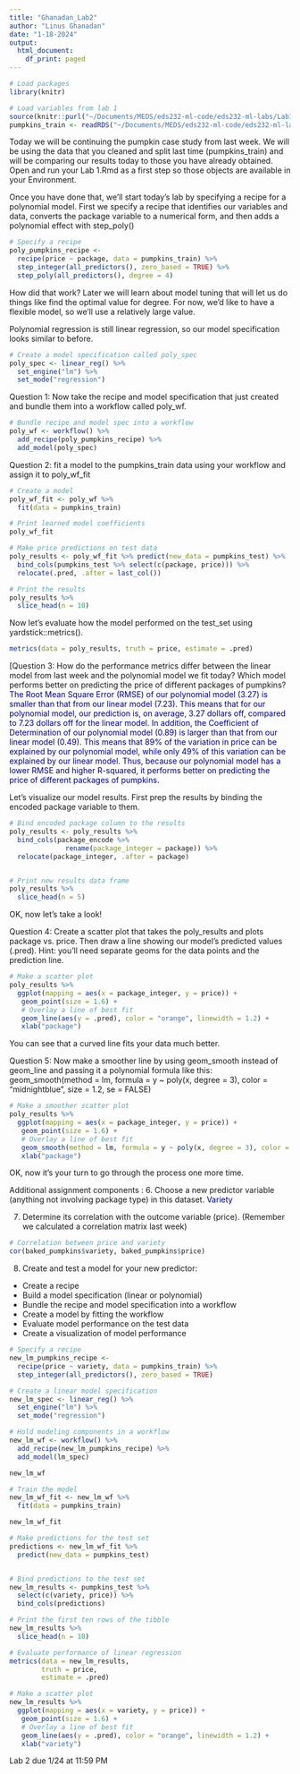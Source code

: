 ```yaml
---
title: "Ghanadan_Lab2"
author: "Linus Ghanadan"
date: "1-18-2024"
output:
  html_document:
    df_print: paged
---
```


```r
# Load packages
library(knitr)

# Load variables from lab 1
source(knitr::purl("~/Documents/MEDS/eds232-ml-code/eds232-ml-labs/Lab1.Rmd"))
pumpkins_train <- readRDS("~/Documents/MEDS/eds232-ml-code/eds232-ml-labs/pumpkins_train.rds")
```

Today we will be continuing the pumpkin case study from last week. We will be using the data that you cleaned and split last time (pumpkins_train) and will be comparing our results today to those you have already obtained. Open and run your Lab 1.Rmd as a first step so those objects are available in your Environment.

Once you have done that, we'll start today's lab by specifying a recipe for a polynomial model.  First we specify a recipe that identifies our variables and data, converts the package variable to a numerical form, and then adds a polynomial effect with step_poly()

```r
# Specify a recipe
poly_pumpkins_recipe <-
  recipe(price ~ package, data = pumpkins_train) %>%
  step_integer(all_predictors(), zero_based = TRUE) %>% 
  step_poly(all_predictors(), degree = 4)
```

How did that work? Later we will learn about model tuning that will let us do things like find the optimal value for degree.  For now, we'd like to have a flexible model, so we'll use a relatively large value.

Polynomial regression is still linear regression, so our model specification looks similar to before.

```r
# Create a model specification called poly_spec
poly_spec <- linear_reg() %>% 
  set_engine("lm") %>% 
  set_mode("regression")
```
Question 1: Now take the recipe and model specification that just created and bundle them into a workflow called poly_wf.

```r
# Bundle recipe and model spec into a workflow
poly_wf <- workflow() %>% 
  add_recipe(poly_pumpkins_recipe) %>% 
  add_model(poly_spec)
```

Question 2: fit a model to the pumpkins_train data using your workflow and assign it to poly_wf_fit
```r
# Create a model
poly_wf_fit <- poly_wf %>% 
  fit(data = pumpkins_train)
```

```r
# Print learned model coefficients
poly_wf_fit
```


```r
# Make price predictions on test data
poly_results <- poly_wf_fit %>% predict(new_data = pumpkins_test) %>% 
  bind_cols(pumpkins_test %>% select(c(package, price))) %>% 
  relocate(.pred, .after = last_col())

# Print the results
poly_results %>% 
  slice_head(n = 10)
```

Now let's evaluate how the model performed on the test_set using yardstick::metrics().
```r
metrics(data = poly_results, truth = price, estimate = .pred)
```
[Question 3: How do the performance metrics differ between the linear model from last week and the polynomial model we fit today?  Which model performs better on predicting the price of different packages of pumpkins?
[The Root Mean Square Error (RMSE) of our polynomial model (3.27) is smaller than that from our linear model (7.23). This means that for our polynomial model, our prediction is, on average, 3.27 dollars off, compared to 7.23 dollars off for the linear model. In addition, the Coefficient of Determination of our polynomial model (0.89) is larger than that from our linear model (0.49). This means that 89% of the variation in price can be explained by our polynomial model, while only 49% of this variation can be explained by our linear model. Thus, because our polynomial model has a lower RMSE and higher R-squared, it performs better on predicting the price of different packages of pumpkins.]{style="color:navy;"}

Let's visualize our model results.  First prep the results by binding the encoded package variable to them.
```r
# Bind encoded package column to the results
poly_results <- poly_results %>% 
  bind_cols(package_encode %>% 
              rename(package_integer = package)) %>% 
  relocate(package_integer, .after = package)


# Print new results data frame
poly_results %>% 
  slice_head(n = 5)
```

OK, now let's take a look! 

Question 4: Create a scatter plot that takes the poly_results and plots package vs. price.  Then draw a line showing our model's predicted values (.pred). Hint: you'll need separate geoms for the data points and the prediction line.
```r
# Make a scatter plot
poly_results %>% 
  ggplot(mapping = aes(x = package_integer, y = price)) +
   geom_point(size = 1.6) +
   # Overlay a line of best fit
   geom_line(aes(y = .pred), color = "orange", linewidth = 1.2) +
   xlab("package")

```

You can see that a curved line fits your data much better.

Question 5: Now make a smoother line by using geom_smooth instead of geom_line and passing it a polynomial formula like this:
geom_smooth(method = lm, formula = y ~ poly(x, degree = 3), color = "midnightblue", size = 1.2, se = FALSE)

```r
# Make a smoother scatter plot 
poly_results %>% 
  ggplot(mapping = aes(x = package_integer, y = price)) +
   geom_point(size = 1.6) +
   # Overlay a line of best fit
   geom_smooth(method = lm, formula = y ~ poly(x, degree = 3), color = "midnightblue", size = 1.2, se = FALSE) +
   xlab("package")
```

OK, now it's your turn to go through the process one more time.
 
Additional assignment components :
6. Choose a new predictor variable (anything not involving package type) in this dataset.
[Variety]{style="color:navy;"}

7. Determine its correlation with the outcome variable (price).  (Remember we calculated a correlation matrix last week)
```r
# Correlation between price and variety
cor(baked_pumpkins$variety, baked_pumpkins$price)
```

8. Create and test a model for your new predictor:
  - Create a recipe
  - Build a model specification (linear or polynomial)
  - Bundle the recipe and model specification into a workflow
  - Create a model by fitting the workflow
  - Evaluate model performance on the test data
  - Create a visualization of model performance
  
```r
# Specify a recipe
new_lm_pumpkins_recipe <-
  recipe(price ~ variety, data = pumpkins_train) %>%
  step_integer(all_predictors(), zero_based = TRUE)

# Create a linear model specification
new_lm_spec <- linear_reg() %>% 
  set_engine("lm") %>% 
  set_mode("regression")

# Hold modeling components in a workflow
new_lm_wf <- workflow() %>% 
  add_recipe(new_lm_pumpkins_recipe) %>% 
  add_model(lm_spec)

new_lm_wf
```

```r
# Train the model
new_lm_wf_fit <- new_lm_wf %>% 
  fit(data = pumpkins_train)

new_lm_wf_fit
```

```r
# Make predictions for the test set
predictions <- new_lm_wf_fit %>% 
  predict(new_data = pumpkins_test)


# Bind predictions to the test set
new_lm_results <- pumpkins_test %>% 
  select(c(variety, price)) %>% 
  bind_cols(predictions)

# Print the first ten rows of the tibble
new_lm_results %>% 
  slice_head(n = 10)
```

```r
# Evaluate performance of linear regression
metrics(data = new_lm_results,
        truth = price,
        estimate = .pred)
```

```r
# Make a scatter plot
new_lm_results %>%
  ggplot(mapping = aes(x = variety, y = price)) +
   geom_point(size = 1.6) +
   # Overlay a line of best fit
   geom_line(aes(y = .pred), color = "orange", linewidth = 1.2) +
   xlab("variety")
```

  
Lab 2 due 1/24 at 11:59 PM
